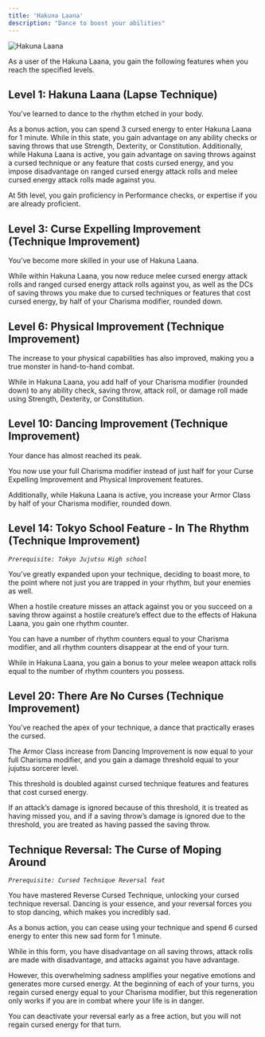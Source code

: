 ```yaml
---
title: 'Hakuna Laana'
description: "Dance to boost your abilities"
---
```


<img
  src="/images/cursed-techniques/hakuna-laana.png"
  alt="Hakuna Laana"
/>

As a user of the Hakuna Laana, you gain the following features when you reach the specified levels.

## Level 1: Hakuna Laana (Lapse Technique)
You’ve learned to dance to the rhythm etched in your body. 

As a bonus action, you can spend 3 cursed energy to enter Hakuna Laana for 1 minute. While in this state, you gain advantage on any ability checks or saving throws that use Strength, Dexterity, or Constitution. Additionally, while Hakuna Laana is active, you gain advantage on saving throws against a cursed technique or any feature that costs cursed energy, and you impose disadvantage on ranged cursed energy attack rolls and melee cursed energy attack rolls made against you.

At 5th level, you gain proficiency in Performance checks, or expertise if you are already proficient.

## Level 3: Curse Expelling Improvement (Technique Improvement)
You’ve become more skilled in your use of Hakuna Laana. 

While within Hakuna Laana, you now reduce melee cursed energy attack rolls and ranged cursed energy attack rolls against you, as well as the DCs of saving throws you make due to cursed techniques or features that cost cursed energy, by half of your Charisma modifier, rounded down.

## Level 6: Physical Improvement (Technique Improvement)
The increase to your physical capabilities has also improved, making you a true monster in hand-to-hand combat. 

While in Hakuna Laana, you add half of your Charisma modifier (rounded down) to any ability check, saving throw, attack roll, or damage roll made using Strength, Dexterity, or Constitution.

## Level 10: Dancing Improvement (Technique Improvement)
Your dance has almost reached its peak. 

You now use your full Charisma modifier instead of just half for your Curse Expelling Improvement and Physical Improvement features. 

Additionally, while Hakuna Laana is active, you increase your Armor Class by half of your Charisma modifier, rounded down.

## Level 14: Tokyo School Feature - In The Rhythm (Technique Improvement)
*`Prerequisite: Tokyo Jujutsu High school`*

You’ve greatly expanded upon your technique, deciding to boast more, to the point where not just you are trapped in your rhythm, but your enemies as well. 

When a hostile creature misses an attack against you or you succeed on a saving throw against a hostile creature’s effect due to the effects of Hakuna Laana, you gain one rhythm counter. 

You can have a number of rhythm counters equal to your Charisma modifier, and all rhythm counters disappear at the end of your turn. 

While in Hakuna Laana, you gain a bonus to your melee weapon attack rolls equal to the number of rhythm counters you possess.

## Level 20: There Are No Curses (Technique Improvement)
You’ve reached the apex of your technique, a dance that practically erases the cursed. 

The Armor Class increase from Dancing Improvement is now equal to your full Charisma modifier, and you gain a damage threshold equal to your jujutsu sorcerer level. 

This threshold is doubled against cursed technique features and features that cost cursed energy. 

If an attack’s damage is ignored because of this threshold, it is treated as having missed you, and if a saving throw’s damage is ignored due to the threshold, you are treated as having passed the saving throw.

## Technique Reversal: The Curse of Moping Around
*`Prerequisite: Cursed Technique Reversal feat`*

You have mastered Reverse Cursed Technique, unlocking your cursed technique reversal. Dancing is your essence, and your reversal forces you to stop dancing, which makes you incredibly sad. 

As a bonus action, you can cease using your technique and spend 6 cursed energy to enter this new sad form for 1 minute. 

While in this form, you have disadvantage on all saving throws, attack rolls are made with disadvantage, and attacks against you have advantage. 

However, this overwhelming sadness amplifies your negative emotions and generates more cursed energy. At the beginning of each of your turns, you regain cursed energy equal to your Charisma modifier, but this regeneration only works if you are in combat where your life is in danger. 

You can deactivate your reversal early as a free action, but you will not regain cursed energy for that turn.
